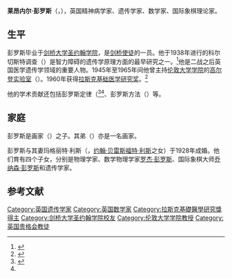 {{noteTA
|1=zh-hans:彭罗斯; zh-hant:潘洛斯;
}}
'''莱昂内尔·彭罗斯'''（{{lang-en|Lionel Penrose}}，{{bd|1898年|6月11日|1972年|5月12日}}），英国精神病学家、遗传学家、数学家、国际象棋理论家。

== 生平 ==
彭罗斯毕业于[[剑桥大学圣约翰学院|剑桥大学圣约翰学院]]，是[[剑桥使徒|剑桥使徒]]的一员。他于1938年进行的科尔切斯特调查（{{lang|en|Colchester Survey}}）是智力障碍的遗传学原理方面的最早研究之一。<ref name="mental">{{cite journal|url=http://doi.wiley.com/10.1111/j.2044-8341.1939.tb00704.x|pages=1–15|title=MENTAL DISEASE AND CRIME: OUTLINE OF A COMPARATIVE STUDY OF EUROPEAN STATISTICS|journal=British Journal of Medical Psychology|volume=18|issue=1|date=1939-03-01|issn=2044-8341|language=en|accessdate=2018-04-02|doi=10.1111/j.2044-8341.1939.tb00704.x|author=L. S. PENROSE}}</ref>他是二战之后英国医学遗传学领域的重要人物。1945年至1965年间他曾主持[[伦敦大学学院|伦敦大学学院]]的[[高尔登实验室|高尔登实验室]]（{{lang|en|Galton Laboratory}}）。1960年获得[[拉斯克基础医学研究奖|拉斯克基础医学研究奖]]。<ref name="lasker">{{Cite web |url=http://www.laskerfoundation.org/awards/1960_b_description.htm |title=Lasker Award to LS Penrose |accessdate=2014-11-06 |archive-date=2016-02-16 |archive-url=https://web.archive.org/web/20160216071044/http://www.laskerfoundation.org/awards/1960_b_description.htm |dead-url=yes }}</ref>

他的学术贡献还包括彭罗斯定律（{{lang|en|Penrose's Law}}<ref name="law">{{cite journal|title=Penrose's law revisited: the relationship between mental institution beds, prison population and crime rate|pages=51–56|issn=1502-4725|journal=Nordic Journal of Psychiatry|volume=63|issue=1|date=2009|doi=10.1080/08039480802298697|url=https://www.ncbi.nlm.nih.gov/pubmed/18985517|accessdate=2019-02-12|author=Pål Hartvig, Ellen Kjelsberg|pmid=18985517}}</ref><ref name="mental"/>、彭罗斯方法（{{lang|en|Penrose method}}）等。

== 家庭 ==
彭罗斯是画家{{link-en|J·多伊尔·彭罗斯|J. Doyle Penrose}}（{{lang-en|J. Doyle Penrose}}）之子。其弟{{link-en|罗兰·彭罗斯|Roland Penrose}}（{{lang-en|Roland Penrose}}）亦是一名画家。

彭罗斯与其妻玛格丽特·利斯（{{lang|en|Margaret Leathes}}，[[约翰·贝雷斯福特·利斯|约翰·贝雷斯福特·利斯]]之女）于1928年成婚。他们育有四个子女，分别是物理学家{{link-en|奥利弗·彭罗斯|Oliver Penrose}}、数学物理学家[[罗杰·彭罗斯|罗杰·彭罗斯]]、国际象棋大师[[乔纳森·彭罗斯|乔纳森·彭罗斯]]和遗传学家{{link-en|雪莉·霍奇森|Shirley Hodgson}}。

== 参考文献 ==
{{reflist}}

{{阿尔伯特·拉斯克基础医学研究奖获得者}}
{{Roger Penrose}}
{{Authority control}}
{{DEFAULTSORT:Penrose, Lionel}}
[[Category:英国遗传学家|Category:英国遗传学家]]
[[Category:英国数学家|Category:英国数学家]]
[[Category:拉斯克基礎醫學研究獎得主|Category:拉斯克基礎醫學研究獎得主]]
[[Category:剑桥大学圣约翰学院校友|Category:剑桥大学圣约翰学院校友]]
[[Category:伦敦大学学院教授|Category:伦敦大学学院教授]]
[[Category:英国贵格会教徒|Category:英国贵格会教徒]]